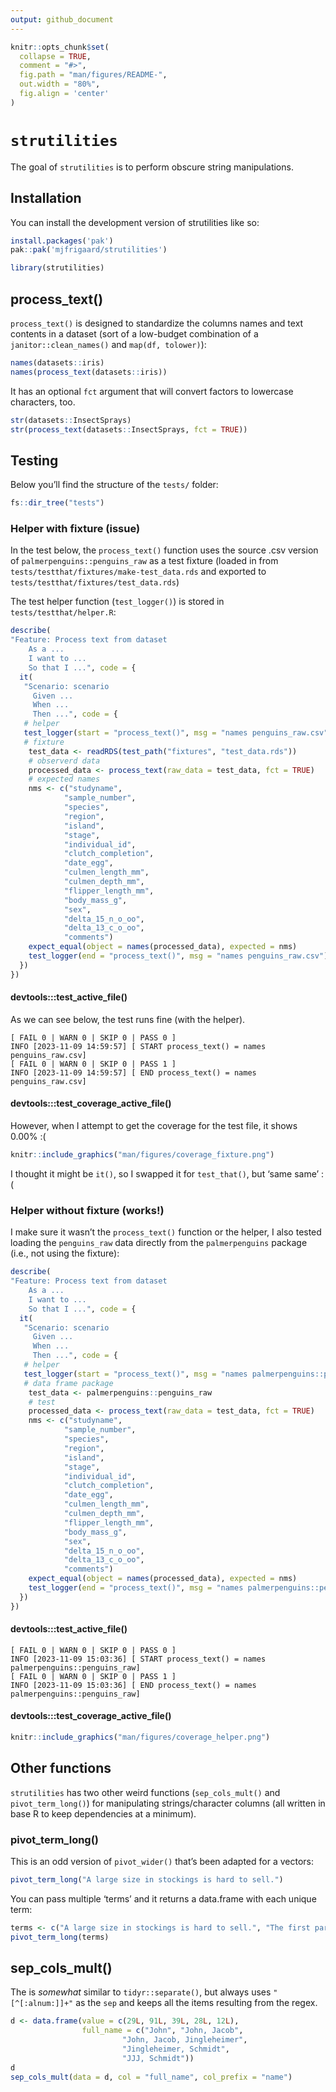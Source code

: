 ```yaml
---
output: github_document
---
```


<!-- README.md is generated from README.Rmd. Please edit that file -->

```r
knitr::opts_chunk$set(
  collapse = TRUE,
  comment = "#>",
  fig.path = "man/figures/README-",
  out.width = "80%",
  fig.align = 'center'
)
```

# `strutilities`

<!-- badges: start -->
<!-- badges: end -->

The goal of `strutilities` is to perform obscure string manipulations.

## Installation

You can install the development version of strutilities like so:

``` r
install.packages('pak')
pak::pak('mjfrigaard/strutilities')
```

```r
library(strutilities)
```

## process_text()

`process_text()` is designed to standardize the columns names and text contents in a dataset (sort of a low-budget combination of a `janitor::clean_names()` and `map(df, tolower)`):

```r
names(datasets::iris)
names(process_text(datasets::iris))
```

It has an optional `fct` argument that will convert factors to lowercase characters, too.

```r
str(datasets::InsectSprays)
str(process_text(datasets::InsectSprays, fct = TRUE))
```

## Testing 

Below you'll find the structure of the `tests/` folder:

```r
fs::dir_tree("tests")
```


### Helper with fixture (issue)

In the test below, the `process_text()` function uses the source .csv version of `palmerpenguins::penguins_raw` as a test fixture (loaded in from `tests/testthat/fixtures/make-test_data.rds` and exported to `tests/testthat/fixtures/test_data.rds`)

The test helper function (`test_logger()`) is stored in `tests/testthat/helper.R`:

```r
describe(
"Feature: Process text from dataset
    As a ...
    I want to ...
    So that I ...", code = {
  it(
   "Scenario: scenario
     Given ...
     When ...
     Then ...", code = {
   # helper
   test_logger(start = "process_text()", msg = "names penguins_raw.csv")
   # fixture
    test_data <- readRDS(test_path("fixtures", "test_data.rds"))
    # observerd data
    processed_data <- process_text(raw_data = test_data, fct = TRUE)
    # expected names
    nms <- c("studyname",
            "sample_number",
            "species",
            "region",
            "island",
            "stage",
            "individual_id",
            "clutch_completion",
            "date_egg",
            "culmen_length_mm",
            "culmen_depth_mm",
            "flipper_length_mm",
            "body_mass_g",
            "sex",
            "delta_15_n_o_oo",
            "delta_13_c_o_oo",
            "comments")
    expect_equal(object = names(processed_data), expected = nms)
    test_logger(end = "process_text()", msg = "names penguins_raw.csv")
  })
})
```

#### devtools:::test_active_file()

As we can see below, the test runs fine (with the helper).

```
[ FAIL 0 | WARN 0 | SKIP 0 | PASS 0 ]
INFO [2023-11-09 14:59:57] [ START process_text() = names penguins_raw.csv]
[ FAIL 0 | WARN 0 | SKIP 0 | PASS 1 ]
INFO [2023-11-09 14:59:57] [ END process_text() = names penguins_raw.csv]
```

#### devtools:::test_coverage_active_file()

However, when I attempt to get the coverage for the test file, it shows 0.00% :(

```r
knitr::include_graphics("man/figures/coverage_fixture.png")
```

I thought it might be `it()`, so I swapped it for `test_that()`, but 'same same' :(

### Helper without fixture (works!)

I make sure it wasn't the `process_text()` function or the helper, I also tested loading the `penguins_raw` data directly from the `palmerpenguins` package (i.e., not using the fixture): 

```r
describe(
"Feature: Process text from dataset
    As a ...
    I want to ...
    So that I ...", code = {
  it(
   "Scenario: scenario
     Given ...
     When ...
     Then ...", code = {
   # helper
   test_logger(start = "process_text()", msg = "names palmerpenguins::penguins_raw")
   # data frame package
    test_data <- palmerpenguins::penguins_raw
    # test
    processed_data <- process_text(raw_data = test_data, fct = TRUE)
    nms <- c("studyname",
            "sample_number",
            "species",
            "region",
            "island",
            "stage",
            "individual_id",
            "clutch_completion",
            "date_egg",
            "culmen_length_mm",
            "culmen_depth_mm",
            "flipper_length_mm",
            "body_mass_g",
            "sex",
            "delta_15_n_o_oo",
            "delta_13_c_o_oo",
            "comments")
    expect_equal(object = names(processed_data), expected = nms)
    test_logger(end = "process_text()", msg = "names palmerpenguins::penguins_raw")
  })
})
```

#### devtools:::test_active_file()

```
[ FAIL 0 | WARN 0 | SKIP 0 | PASS 0 ]
INFO [2023-11-09 15:03:36] [ START process_text() = names palmerpenguins::penguins_raw]
[ FAIL 0 | WARN 0 | SKIP 0 | PASS 1 ]
INFO [2023-11-09 15:03:36] [ END process_text() = names palmerpenguins::penguins_raw]
```

#### devtools:::test_coverage_active_file()

```r
knitr::include_graphics("man/figures/coverage_helper.png")
```


 
## Other functions 

`strutilities` has two other weird functions (`sep_cols_mult()` and `pivot_term_long()`) for manipulating strings/character columns (all written in base R to keep dependencies at a minimum).

### pivot_term_long()

This is an odd version of `pivot_wider()` that's been adapted for a vectors:

```r
pivot_term_long("A large size in stockings is hard to sell.")
```

You can pass multiple 'terms' and it returns a data.frame with each unique term:

```r
terms <- c("A large size in stockings is hard to sell.", "The first part of the plan needs changing.")
pivot_term_long(terms)
```

## sep_cols_mult()

The is *somewhat* similar to `tidyr::separate()`, but always uses `"[^[:alnum:]]+"` as the `sep` and keeps all the items resulting from the regex.

```r
d <- data.frame(value = c(29L, 91L, 39L, 28L, 12L),
                full_name = c("John", "John, Jacob",
                         "John, Jacob, Jingleheimer",
                         "Jingleheimer, Schmidt",
                         "JJJ, Schmidt"))
d
sep_cols_mult(data = d, col = "full_name", col_prefix = "name")
```

